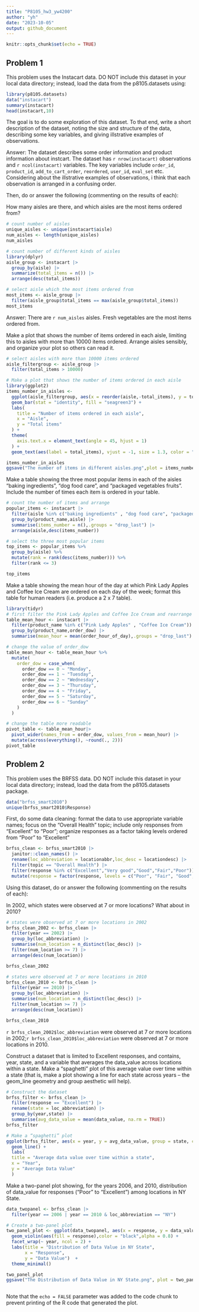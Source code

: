```yaml
---
title: "P8105_hw3_yw4200"
author: "yh"
date: "2023-10-05"
output: github_document
---
```


```r
knitr::opts_chunk$set(echo = TRUE)
```

## Problem 1
This problem uses the Instacart data. DO NOT include this dataset in your local data directory; instead, load the data from the p8105.datasets using:
```r
library(p8105.datasets)
data("instacart")
summary(instacart)
head(instacart,10)
```

The goal is to do some exploration of this dataset. To that end, write a short description of the dataset, noting the size and structure of the data, describing some key variables, and giving illstrative examples of observations. 

Answer: The dataset describes some order information and product information about instcart. The dataset has `r nrow(instacart)` observations and `r ncol(instacart)` variables. The key variables include `order_id`, `product_id`, `add_to_cart_order`, `reordered`, `user_id`, `eval_set` etc. Considering about the illstrative examples of observations, i think that each observation is arranged in a confusing order.

Then, do or answer the following (commenting on the results of each):

How many aisles are there, and which aisles are the most items ordered from?
```r
# count number of aisles
unique_aisles <- unique(instacart$aisle)
num_aisles <- length(unique_aisles)
num_aisles

# count number of different kinds of aisles
library(dplyr)
aisle_group <- instacart |>
  group_by(aisle) |>
  summarize(total_items = n()) |>
  arrange(desc(total_items))

# select aisle which the most items ordered from
most_items <- aisle_group |>
  filter(aisle_group$total_items == max(aisle_group$total_items))
most_items

```
Answer: There are `r num_aisles` aisles. Fresh vegetables are the most items ordered from.

Make a plot that shows the number of items ordered in each aisle, limiting this to aisles with more than 10000 items ordered. Arrange aisles sensibly, and organize your plot so others can read it.
```r
# select aisles with more than 10000 items ordered
aisle_filtergroup <- aisle_group |>
  filter(total_items > 10000)

# Make a plot that shows the number of items ordered in each aisle
library(ggplot2)
items_number_in_aisles <-
  ggplot(aisle_filtergroup, aes(x = reorder(aisle,-total_items), y = total_items)) +
  geom_bar(stat = "identity", fill = "seagreen3") +
  labs(
    title = "Number of items ordered in each aisle",
    x = "Aisle",
    y = "Total items"
  ) +
  theme(
    axis.text.x = element_text(angle = 45, hjust = 1)
  ) +
  geom_text(aes(label = total_items), vjust = -1, size = 1.3, color = "black")

items_number_in_aisles
ggsave("The number of items in different aisles.png",plot = items_number_in_aisles)
```

Make a table showing the three most popular items in each of the aisles “baking ingredients”, “dog food care”, and “packaged vegetables fruits”. Include the number of times each item is ordered in your table.
```r
# count the number of items and arrange 
popular_items <- instacart |> 
  filter(aisle %in% c("baking ingredients" , "dog food care", "packaged vegetables fruits") )  |>
  group_by(product_name,aisle) |>
  summarise(items_number = n(),.groups = "drop_last") |>
  arrange(aisle,desc(items_number))

# select the three most popular items
top_items <- popular_items %>%
  group_by(aisle) %>%
  mutate(rank = rank(desc(items_number))) %>%
  filter(rank <= 3)

top_items
```

Make a table showing the mean hour of the day at which Pink Lady Apples and Coffee Ice Cream are ordered on each day of the week; format this table for human readers (i.e. produce a 2 x 7 table).


```r
library(tidyr)
# first filter the Pink Lady Apples and Coffee Ice Cream and rearrange
table_mean_hour <- instacart |>
  filter(product_name %in% c("Pink Lady Apples" , "Coffee Ice Cream")) |>
  group_by(product_name,order_dow) |>
  summarise(mean_hour = mean(order_hour_of_day),.groups = "drop_last") 

# change the value of order_dow
table_mean_hour <- table_mean_hour %>%
  mutate(
    order_dow = case_when(
      order_dow == 0 ~ "Monday",
      order_dow == 1 ~ "Tuesday",
      order_dow == 2 ~ "Wednesday",
      order_dow == 3 ~ "Thursday",
      order_dow == 4 ~ "Friday",
      order_dow == 5 ~ "Saturday",
      order_dow == 6 ~ "Sunday"
    )
  )

# change the table more readable
pivot_table <- table_mean_hour|>
  pivot_wider(names_from = order_dow, values_from = mean_hour) |>
  mutate(across(everything(), ~round(., 2)))
pivot_table
```

## Problem 2
This problem uses the BRFSS data. DO NOT include this dataset in your local data directory; instead, load the data from the p8105.datasets package.
```r
data("brfss_smart2010")
unique(brfss_smart2010$Response)
```

First, do some data cleaning:
format the data to use appropriate variable names;
focus on the “Overall Health” topic;
include only responses from “Excellent” to “Poor”;
organize responses as a factor taking levels ordered from “Poor” to “Excellent”
```r
brfss_clean <- brfss_smart2010 |>
  janitor::clean_names() |>
  rename(loc_abbreviation = locationabbr,loc_desc = locationdesc) |>
  filter(topic == "Overall Health") |>
  filter(response %in% c("Excellent","Very good","Good","Fair","Poor")) |>
  mutate(response = factor(response, levels = c("Poor", "Fair", "Good", "Very good", "Excellent"),ordered = TRUE))
```

Using this dataset, do or answer the following (commenting on the results of each):

In 2002, which states were observed at 7 or more locations? What about in 2010?
```r
# states were observed at 7 or more locations in 2002
brfss_clean_2002 <- brfss_clean |>
  filter(year == 2002) |>
  group_by(loc_abbreviation) |>
  summarise(num_location = n_distinct(loc_desc)) |>
  filter(num_location >= 7) |>
  arrange(desc(num_location))

brfss_clean_2002

# states were observed at 7 or more locations in 2010
brfss_clean_2010 <- brfss_clean |>
  filter(year == 2010) |>
  group_by(loc_abbreviation) |>
  summarise(num_location = n_distinct(loc_desc)) |>
  filter(num_location >= 7) |>
  arrange(desc(num_location))

brfss_clean_2010
```
`r brfss_clean_2002$loc_abbreviation` were observed at 7 or more locations in 2002;`r brfss_clean_2010$loc_abbreviation` were observed at 7 or more locations in 2010.

Construct a dataset that is limited to Excellent responses, and contains, year, state, and a variable that averages the data_value across locations within a state. Make a “spaghetti” plot of this average value over time within a state (that is, make a plot showing a line for each state across years – the geom_line geometry and group aesthetic will help).

```r
# Construct the dataset
brfss_filter <- brfss_clean |>
  filter(response == "Excellent") |> 
  rename(state = loc_abbreviation) |>
  group_by(year,state) |>
  summarise(avg_data_value = mean(data_value, na.rm = TRUE))
brfss_filter

# Make a “spaghetti” plot
ggplot(brfss_filter, aes(x = year, y = avg_data_value, group = state, color = state)) +
  geom_line() +
  labs(
  title = "Average data value over time within a state",
  x = "Year",
  y = "Average Data Value"
  )
```

Make a two-panel plot showing, for the years 2006, and 2010, distribution of data_value for responses (“Poor” to “Excellent”) among locations in NY State.
```r
data_twopanel <- brfss_clean |>
  filter(year == 2006 | year == 2010 & loc_abbreviation == "NY") 

# Create a two-panel plot
two_panel_plot <- ggplot(data_twopanel, aes(x = response, y = data_value)) +
  geom_violin(aes(fill = response),color = "black",alpha = 0.8) +
  facet_wrap(~ year, ncol = 2) +
  labs(title = "Distribution of Data Value in NY State",
       x = "Response",
       y = "Data Value")  +
  theme_minimal()

two_panel_plot
ggsave("The Distribution of Data Value in NY State.png", plot = two_panel_plot)
```


```r

```

Note that the `echo = FALSE` parameter was added to the code chunk to prevent printing of the R code that generated the plot.
